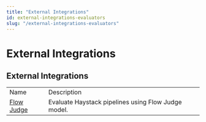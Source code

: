 ```yaml
---
title: "External Integrations"
id: external-integrations-evaluators
slug: "/external-integrations-evaluators"
---
```


# External Integrations

## External Integrations

|  |  |
| --- | --- |
| Name                                                              | Description                                         |
| [Flow Judge](https://haystack.deepset.ai/integrations/flow-judge) | Evaluate Haystack pipelines using Flow Judge model. |